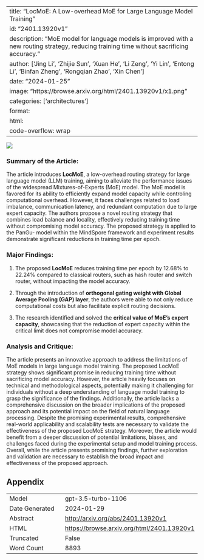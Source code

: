 
---
title: "LocMoE: A Low-overhead MoE for Large Language Model Training"
id: "2401.13920v1"
description: "MoE model for language models is improved with a new routing strategy, reducing training time without sacrificing accuracy."
author: ['Jing Li', 'Zhijie Sun', 'Xuan He', 'Li Zeng', 'Yi Lin', 'Entong Li', 'Binfan Zheng', 'Rongqian Zhao', 'Xin Chen']
date: "2024-01-25"
image: "https://browse.arxiv.org/html/2401.13920v1/x1.png"
categories: ['architectures']
format:
  html:
    code-overflow: wrap
---

![](https://browse.arxiv.org/html/2401.13920v1/x1.png)

### **Summary of the Article:**

The article introduces **LocMoE**, a low-overhead routing strategy for large language model (LLM) training, aiming to alleviate the performance issues of the widespread Mixtures-of-Experts (MoE) model. The MoE model is favored for its ability to efficiently expand model capacity while controling computational overhead. However, it faces challenges related to load imbalance, communication latency, and redundant computation due to large expert capacity. The authors propose a novel routing strategy that combines load balance and locality, effectively reducing training time without compromising model accuracy. The proposed strategy is applied to the PanGu- model within the MindSpore framework and experiment results demonstrate significant reductions in training time per epoch.

### **Major Findings:**
1. The proposed **LocMoE** reduces training time per epoch by 12.68% to 22.24% compared to classical routers, such as hash router and switch router, without impacting the model accuracy.
  
2. Through the introduction of **orthogonal gating weight with Global Average Pooling (GAP) layer**, the authors were able to not only reduce computational costs but also facilitate explicit routing decisions.

3. The research identified and solved the **critical value of MoE’s expert capacity**, showcasing that the reduction of expert capacity within the critical limit does not compromise model accuracy.

### **Analysis and Critique:**
The article presents an innovative approach to address the limitations of MoE models in large language model training. The proposed LocMoE strategy shows significant promise in reducing training time without sacrificing model accuracy. However, the article heavily focuses on technical and methodological aspects, potentially making it challenging for individuals without a deep understanding of language model training to grasp the significance of the findings. Additionally, the article lacks a comprehensive discussion on the broader implications of the proposed approach and its potential impact on the field of natural language processing. Despite the promising experimental results, comprehensive real-world applicability and scalability tests are necessary to validate the effectiveness of the proposed LocMoE strategy. Moreover, the article would benefit from a deeper discussion of potential limitations, biases, and challenges faced during the experimental setup and model training process. Overall, while the article presents promising findings, further exploration and validation are necessary to establish the broad impact and effectiveness of the proposed approach.

## Appendix

|          |          |
|----------|----------|
| Model     | gpt-3.5-turbo-1106       |
| Date Generated     | 2024-01-29       |
| Abstract | [http://arxiv.org/abs/2401.13920v1](http://arxiv.org/abs/2401.13920v1)        |
| HTML     | [https://browse.arxiv.org/html/2401.13920v1](https://browse.arxiv.org/html/2401.13920v1)       |
| Truncated       | False       |
| Word Count       | 8893       |